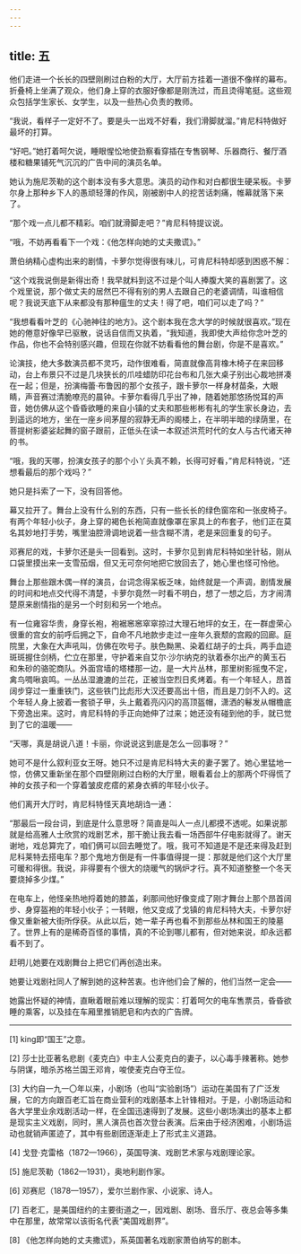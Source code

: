 ```yaml
---
---
---
```

title: 五
---




他们走进一个长长的四壁刚刷过白粉的大厅，大厅前方挂着一道很不像样的幕布。折叠椅上坐满了观众，他们身上穿的衣服好像都是刚洗过，而且烫得笔挺。这些观众包括学生家长、女学生，以及一些热心负责的教师。

“我说，看样子一定好不了。要是头一出戏不好看，我们滑脚就溜。”肯尼科特做好最坏的打算。

“好吧。”她打着呵欠说，睡眼惺忪地使劲察看穿插在专售钢琴、乐器商行、餐厅酒楼和糖果铺死气沉沉的广告中间的演员名单。

她认为施尼茨勒的这个剧本没有多大意思。演员的动作和对白都很生硬呆板。卡萝尔身上那种乡下人的愚顽轻薄的作风，刚被剧中人的挖苦话刺痛，帷幕就落下来了。

“那个戏一点儿都不精彩。咱们就滑脚走吧？”肯尼科特提议说。

“哦，不妨再看看下一个戏：《他怎样向她的丈夫撒谎》。”

萧伯纳精心虚构出来的剧情，卡萝尔觉得很有味儿，可肯尼科特却感到困惑不解：

“这个戏我说倒是新得出奇！我早就料到这不过是个叫人捧腹大笑的喜剧罢了。这个戏里说，那个做丈夫的居然巴不得有别的男人去跟自己的老婆调情，叫谁相信呢？我说天底下从来都没有那种瘟生的丈夫！得了吧，咱们可以走了吗？”

“我想看看叶芝的《心驰神往的地方》。这个剧本我在念大学的时候就很喜欢。”现在她的倦意好像早已驱散，说话自信而又执着，“我知道，我即使大声给你念叶芝的作品，你也不会特别感兴趣，但现在你就不妨看看他的舞台剧，你是不是喜欢。”

论演技，绝大多数演员都不灵巧，动作很难看，简直就像高背橡木椅子在来回移动，台上布景只不过是几块狭长的爪哇蜡防印花台布和几张大桌子别出心裁地拼凑在一起；但是，扮演梅蕾·布鲁因的那个女孩子，跟卡萝尔一样身材苗条，大眼睛，声音赛过清脆嘹亮的晨钟。卡萝尔看得几乎出了神，随着她那悠扬悦耳的声音，她仿佛从这个昏昏欲睡的来自小镇的丈夫和那些彬彬有礼的学生家长身边，去到遥远的地方，坐在一座乡间茅屋的寂静无声的阁楼上，在半明半暗的绿荫里，在菩提树影婆娑起舞的窗子跟前，正低头在读一本叙述洪荒时代的女人与古代诸天神的书。

“哦，我的天哪，扮演女孩子的那个小丫头真不赖，长得可好看，”肯尼科特说，“还想看最后的那个戏吗？”

她只是抖索了一下，没有回答他。

幕又拉开了。舞台上没有什么别的东西，只有一些长长的绿色窗帘和一张皮椅子。有两个年轻小伙子，身上穿的褐色长袍简直就像罩在家具上的布套子，他们正在莫名其妙地打手势，嘴里油腔滑调地说着一些含糊不清，老是来回重复的句子。

邓赛尼的戏，卡萝尔还是头一回看到。这时，卡萝尔见到肯尼科特如坐针毡，刚从口袋里摸出来一支雪茄烟，但又无可奈何地把它放回去了，她心里也怪可怜他。

舞台上那些跟木偶一样的演员，台词念得呆板乏味，始终就是一个声调，剧情发展的时间和地点交代得不清楚，卡萝尔竟然一时看不明白，想了一想之后，方才闹清楚原来剧情指的是另一个时刻和另一个地点。

有一位雍容华贵，身穿长袍，袍裾窸窸窣窣掠过大理石地坪的女王，在一群虚荣心很重的宫女的前呼后拥之下，自命不凡地款步走过一座年久衰颓的宫殿的回廊。庭院里，大象在大声吼叫，仿佛在吹号子。肤色黝黑、染着红胡子的士兵，两手血迹斑斑握住剑柄，伫立在那里，守护着来自艾尔·沙尔纳克的驮着泰尔出产的黄玉石和朱砂的骆驼商队。外面宫墙的塔楼那一边，是一大片丛林，那里树影摇曳不定，禽鸟啁啾哀鸣。一丛丛湿漉漉的兰花，正被当空烈日炙烤着。有一个年轻人，昂首阔步穿过一重重铁门，这些铁门比彪形大汉还要高出十倍，而且是刀剑不入的。这个年轻人身上披着一套锁子甲，头上戴着亮闪闪的高顶盔帽，潇洒的鬈发从帽檐底下旁逸出来。这时，肯尼科特的手正向她伸了过来；她还没有碰到他的手，就已觉到了它的温暖——

“天哪，真是胡说八道！卡丽，你说说这到底是怎么一回事呀？”

她可不是什么叙利亚女王呀。她只不过是肯尼科特大夫的妻子罢了。她心里猛地一惊，仿佛又重新坐在那个四壁刚刷过白粉的大厅里，眼看着台上的那两个吓得慌了神的女孩子和一个穿着皱皮疙瘩的紧身衣裤的年轻小伙子。

他们离开大厅时，肯尼科特怪天真地胡诌一通：

“那最后一段台词，到底是什么意思呀？简直是叫人一点儿都摸不透呢。如果说那就是给高雅人士欣赏的戏剧艺术，那干脆让我去看一场西部牛仔电影就得了。谢天谢地，戏总算完了，咱们俩可以回去睡觉了。哦，我可不知道是不是还来得及赶到尼科莱特去搭电车？那个鬼地方倒是有一件事值得提一提：那就是他们这个大厅里可暖和得很。我说，非得要有个很大的烧暖气的锅炉才行。真不知道整整一个冬天要烧掉多少煤。”

在电车上，他怪亲热地捋着她的膝盖，刹那间他好像变成了刚才舞台上那个昂首阔步、身穿盔袍的年轻小伙子；一转眼，他又变成了戈镇的肯尼科特大夫，卡萝尔好像又重新被大街所俘获。从此以后，她一辈子再也看不到那些丛林和国王的陵墓了。世界上有的是稀奇百怪的事情，真的不论到哪儿都有，但对她来说，却永远都看不到了。

赶明儿她要在戏剧舞台上把它们再创造出来。

她要让戏剧社同人了解到她的这种苦衷。也许他们会了解的，他们当然一定会——

她露出怀疑的神情，直瞅着眼前难以理解的现实：打着呵欠的电车售票员，昏昏欲睡的乘客，以及挂在车厢里推销肥皂和内衣的广告牌。



* * *



[1] king即“国王”之意。

[2] 莎士比亚著名悲剧《麦克白》中主人公麦克白的妻子，以心毒手辣著称。她参与阴谋，暗杀苏格兰国王邓肯，唆使麦克白夺王位。

[3] 大约自一九一〇年以来，小剧场（也叫“实验剧场”）运动在美国有了广泛发展，它的方向跟百老汇旨在商业营利的戏剧基本上针锋相对。于是，小剧场运动和各大学里业余戏剧活动一样，在全国迅速得到了发展。这些小剧场演出的基本上都是现实主义戏剧，同时，黑人演员也首次登台表演。后来由于经济困难，小剧场运动也就销声匿迹了，其中有些剧团逐渐走上了形式主义道路。

[4] 戈登·克雷格（1872—1966），英国导演、戏剧艺术家与戏剧理论家。

[5] 施尼茨勒（1862—1931），奥地利剧作家。

[6] 邓赛尼（1878—1957），爱尔兰剧作家、小说家、诗人。

[7] 百老汇，是美国纽约的主要街道之一，因戏剧、剧场、音乐厅、夜总会等多集中在那里，故常常以该街名代表“美国戏剧界”。

[8] 《他怎样向她的丈夫撒谎》，系英国著名戏剧家萧伯纳写的剧本。